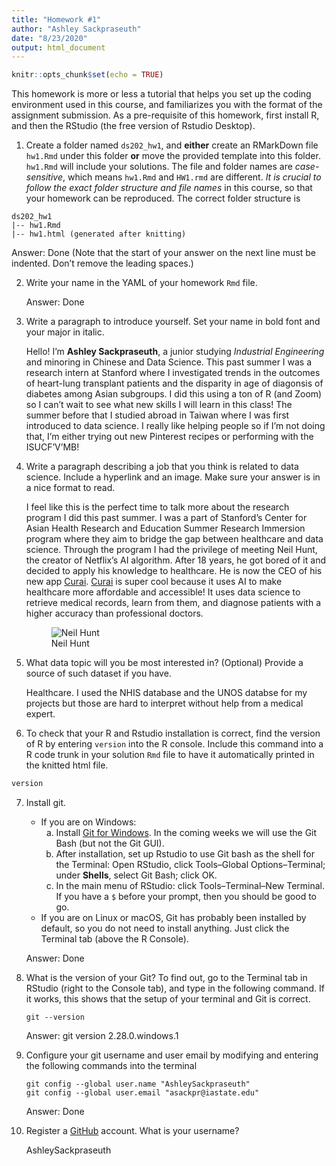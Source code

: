 ```yaml
---
title: "Homework #1"
author: "Ashley Sackpraseuth"
date: "8/23/2020"
output: html_document
---
```


```r
knitr::opts_chunk$set(echo = TRUE)
```

This homework is more or less a tutorial that helps you set up the coding environment used in this course, and familiarizes you with the format of the assignment submission. 
As a pre-requisite of this homework, first install R, and then the RStudio (the free version of Rstudio Desktop). 

1. Create a folder named `ds202_hw1`, and **either** create an RMarkDown file `hw1.Rmd` under this folder **or** move the provided template into this folder. `hw1.Rmd` will include your solutions. The file and folder names are *case-sensitive*, which means `hw1.Rmd` and `HW1.rmd` are different. *It is crucial to follow the exact folder structure and file names* in this course, so that your homework can be reproduced. The correct folder structure is

```
ds202_hw1
|-- hw1.Rmd
|-- hw1.html (generated after knitting)
```

Answer: Done (Note that the start of your answer on the next line must be indented. Don't remove the leading spaces.)

2. Write your name in the YAML of your homework `Rmd` file.

    Answer: Done

3. Write a paragraph to introduce yourself. Set your name in bold font and your major in italic. 

    Hello! I'm **Ashley Sackpraseuth**, a junior studying *Industrial Engineering* and minoring in Chinese and Data Science. This past summer I was a research intern at Stanford where I investigated trends in the outcomes of heart-lung transplant patients and the disparity in age of diagonsis of diabetes among Asian subgroups. I did this using a ton of R (and Zoom) so I can't wait to see what new skills I will learn in this class! The summer before that I studied abroad in Taiwan where I was first introduced to data science. I really like helping people so if I'm not doing that, I'm either trying out new Pinterest recipes or performing with the ISUCF'V'MB!
  
4. Write a paragraph describing a job that you think is related to data science. Include a hyperlink and an image. Make sure your answer is in a nice format to read. 

    I feel like this is the perfect time to talk more about the research program I did this past summer. I was a part of Stanford's Center for Asian Health Research and Education Summer Research Immersion program where they aim to bridge the gap between healthcare and data science. Through the program I had the privilege of meeting Neil Hunt, the creator of Netflix's AI algorithm. After 18 years, he got bored of it and decided to apply his knowledge to healthcare. He is now the CEO of his new app [Curai](https://curai.com/). [Curai](https://curai.com/) is super cool because it uses AI to make healthcare more affordable and accessible! It uses data science to retrieve medical records, learn from them, and diagnose patients with a higher accuracy than professional doctors.
    
    ![Neil Hunt](https://tedxbeaconstreet.com/wp-content/uploads/2018/02/Neil_Hunt_BW-300x300.jpg)
    
   
  
5. What data topic will you be most interested in? (Optional) Provide a source of such dataset if you have.

    Healthcare. I used the NHIS database and the UNOS databse for my projects but those are hard to interpret without help from a medical expert. 
  
6. To check that your R and Rstudio installation is correct, find the version of R by entering `version` into the R console. Include this command into a R code trunk in your solution `Rmd` file to have it automatically printed in the knitted html file. 

```r
version
```


7. Install git. 
    - If you are on Windows: 
        a. Install [Git for Windows](https://gitforwindows.org/). In the coming weeks we will use the Git Bash (but not the Git GUI). 
        b. After installation, set up Rstudio to use Git bash as the shell for the Terminal: Open RStudio, click Tools--Global Options--Terminal; under **Shells**, select Git Bash; click OK. 
        c. In the main menu of RStudio: click Tools--Terminal--New Terminal. If you have a `$` before your prompt, then you should be good to go.
    - If you are on Linux or macOS, Git has probably been installed by default, so you do not need to install anything. Just click the Terminal tab (above the R Console).

    Answer: Done
  
8. What is the version of your Git? To find out, go to the Terminal tab in RStudio (right to the Console tab), and type in the following command. If it works, this shows that the setup of your terminal and Git is correct. 
<!-- Then explore the bash command line and Git. -->

    ```
    git --version
    ```

    Answer: git version 2.28.0.windows.1
  
9. Configure your git username and user email by modifying and entering the following commands into the terminal

    ```
    git config --global user.name "AshleySackpraseuth"
    git config --global user.email "asackpr@iastate.edu"
    ```

    Answer: Done
  

10. Register a [GitHub](https://www.github.com) account. What is your username?

    AshleySackpraseuth


